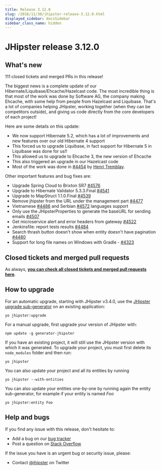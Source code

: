 ```yaml
---
title: Release 3.12.0
slug: /2016/11/30/jhipster-release-3.12.0.html
displayed_sidebar: docsSidebar
sidebar_class_name: hidden
---
```


JHipster release 3.12.0
==================

What's new
----------

111 closed tickets and merged PRs in this release!

The biggest news is a complete update of our Hibernate/Liquibase/Ehcache/Hazelcast code. The most incredible thing is that most of the work was done by Software AG, the company making Ehcache, with some help from people from Hazelcast and Liquibase. That's a lot of companies helping JHipster, working together (when they can be competitors outside), and giving us code directly from the core developers of each project!

Here are some details on this update:

- We now support Hibernate 5.2, which has a lot of improvements and new features over our old Hibernate 4 support
- This forced us to upgrade Liquibase, in fact support for Hibernate 5 in Liquibase was done for us!!
- This allowed us to upgrade to Ehcache 3, the new version of Ehcache
- This also triggered an upgrade in our Hazelcast code
- Most of the work was done in [#4454](https://github.com/jhipster/generator-jhipster/pull/4454) by [Henri Tremblay](https://twitter.com/henri_tremblay).

Other important features and bug fixes are:

- Upgrade Spring Cloud to Brixton SR7 [#4576](https://github.com/jhipster/generator-jhipster/pull/4576)
- Upgrade to Hibernate Validator 5.3.3.Final [#4541](https://github.com/jhipster/generator-jhipster/pull/4541)
- Upgrade to MapStruct 1.1.0.Final [#4539](https://github.com/jhipster/generator-jhipster/pull/4539)
- Remove jhipster from the URL under the management part [#4477](https://github.com/jhipster/generator-jhipster/pull/4477)
- Vietnamese [#4486](https://github.com/jhipster/generator-jhipster/pull/4486) and Serbian [#4572](https://github.com/jhipster/generator-jhipster/pull/4572) languages support
- Only use the JHipsterProperties to generate the baseURL for sending emails [#4507](https://github.com/jhipster/generator-jhipster/issues/4507)
- Get microservice alert and error headers from gateway [#4522](https://github.com/jhipster/generator-jhipster/pull/4522)
- Jenkinsfile: report tests results [#4484](https://github.com/jhipster/generator-jhipster/pull/4484)
- Search thrash button doesn't show when entity doesn't have pagination [#4480](https://github.com/jhipster/generator-jhipster/issues/4480)
- Support for long file names on Windows with Gradle - [#4323](https://github.com/jhipster/generator-jhipster/issues/4323)


Closed tickets and merged pull requests
------------
As always, __[you can check all closed tickets and merged pull requests here](https://github.com/jhipster/generator-jhipster/issues?q=milestone%3A3.12.0+is%3Aclosed)__.

How to upgrade
------------

For an automatic upgrade, starting with JHipster v3.4.0, use the [JHipster upgrade sub-generator](/upgrading-an-application/) on an existing application:

```
yo jhipster:upgrade
```

For a manual upgrade, first upgrade your version of JHipster with:

```
npm update -g generator-jhipster
```

If you have an existing project, it will still use the JHipster version with which it was generated.
To upgrade your project, you must first delete its `node_modules` folder and then run:

```
yo jhipster
```

You can also update your project and all its entities by running

```
yo jhipster --with-entities
```

You can also update your entities one-by-one by running again the entity sub-generator, for example if your entity is named _Foo_

```
yo jhipster:entity Foo
```

Help and bugs
--------------

If you find any issue with this release, don't hesitate to:

- Add a bug on our [bug tracker](https://github.com/jhipster/generator-jhipster/issues?state=open)
- Post a question on [Stack Overflow](http://stackoverflow.com/tags/jhipster/info)

If the issue you have is an urgent bug or security issue, please:

- Contact [@jhipster](https://twitter.com/jhipster) on Twitter
